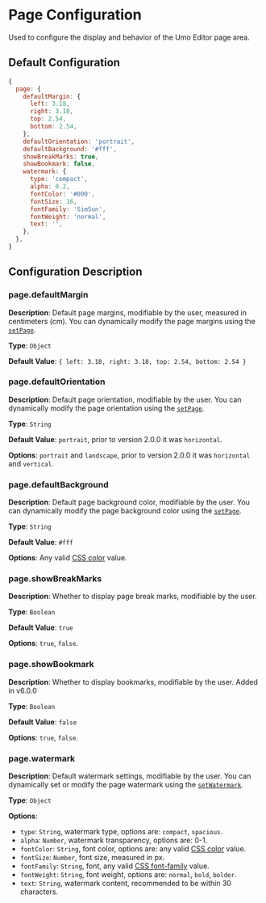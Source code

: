 
# Page Configuration

Used to configure the display and behavior of the Umo Editor page area.

## Default Configuration

```js
{
  page: {
    defaultMargin: {
      left: 3.18,
      right: 3.18,
      top: 2.54,
      bottom: 2.54,
    },
    defaultOrientation: 'portrait',
    defaultBackground: '#fff',
    showBreakMarks: true,
    showBookmark: false,
    watermark: {
      type: 'compact',
      alpha: 0.2,
      fontColor: '#000',
      fontSize: 16,
      fontFamily: 'SimSun',
      fontWeight: 'normal',
      text: '',
    },
  },
}
```

## Configuration Description

### page.defaultMargin

**Description**: Default page margins, modifiable by the user, measured in centimeters (cm). You can dynamically modify the page margins using the [`setPage`](../methods#setpage).

**Type**: `Object`

**Default Value**: `{ left: 3.18, right: 3.18, top: 2.54, bottom: 2.54 }`

### page.defaultOrientation

**Description**: Default page orientation, modifiable by the user. You can dynamically modify the page orientation using the [`setPage`](../methods#setpage).

**Type**: `String`

**Default Value**: `portrait`, prior to version 2.0.0 it was `horizontal`.

**Options**: `portrait` and `landscape`, prior to version 2.0.0 it was `horizontal` and `vertical`.

### page.defaultBackground

**Description**: Default page background color, modifiable by the user. You can dynamically modify the page background color using the [`setPage`](../methods#setpage).

**Type**: `String`

**Default Value**: `#fff`

**Options**: Any valid [CSS color](https://developer.mozilla.org/en-US/docs/Web/CSS/color_value) value.

### page.showBreakMarks

**Description**: Whether to display page break marks, modifiable by the user.

**Type**: `Boolean`

**Default Value**: `true`

**Options**: `true`, `false`.

### page.showBookmark 

**Description**: Whether to display bookmarks, modifiable by the user. <Badge theme="success">Added in v6.0.0</Badge>

**Type**: `Boolean`

**Default Value**: `false`

**Options**: `true`, `false`.

### page.watermark

**Description**: Default watermark settings, modifiable by the user. You can dynamically set or modify the page watermark using the [`setWatermark`](../methods#setwatermark).

**Type**: `Object`

**Options**:

- `type`: `String`, watermark type, options are: `compact`, `spacious`.
- `alpha`: `Number`, watermark transparency, options are: 0-1.
- `fontColor`: `String`, font color, options are: any valid [CSS color](https://developer.mozilla.org/en-US/docs/Web/CSS/color_value) value.
- `fontSize`: `Number`, font size, measured in px.
- `fontFamily`: `String`, font, any valid [CSS font-family](https://developer.mozilla.org/en-US/docs/Web/CSS/font-family) value.
- `fontWeight`: `String`, font weight, options are: `normal`, `bold`, `bolder`.
- `text`: `String`, watermark content, recommended to be within 30 characters.
